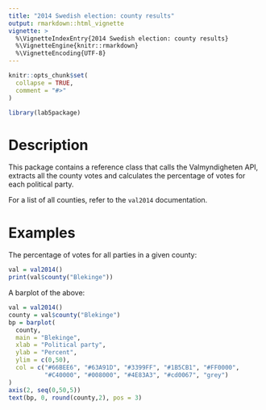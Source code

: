 ```yaml
---
title: "2014 Swedish election: county results"
output: rmarkdown::html_vignette
vignette: >
  %\VignetteIndexEntry{2014 Swedish election: county results}
  %\VignetteEngine{knitr::rmarkdown}
  %\VignetteEncoding{UTF-8}
---
```


```r
knitr::opts_chunk$set(
  collapse = TRUE,
  comment = "#>"
)
```

```r
library(lab5package)
```

# Description
This package contains a reference class that calls the Valmyndigheten API, extracts all the county votes and calculates the percentage of votes for each political party.

For a list of all counties, refer to the `val2014` documentation.

# Examples
The percentage of votes for all parties in a given county:
```r
val = val2014()
print(val$county("Blekinge"))
```

A barplot of the above:
```r
val = val2014()
county = val$county("Blekinge")
bp = barplot(
  county,
  main = "Blekinge",
  xlab = "Political party",
  ylab = "Percent",
  ylim = c(0,50),
  col = c("#66BEE6", "#63A91D", "#3399FF", "#1B5CB1", "#FF0000",
          "#C40000", "#008000", "#4E83A3", "#cd0067", "grey")
)
axis(2, seq(0,50,5))
text(bp, 0, round(county,2), pos = 3)
```
